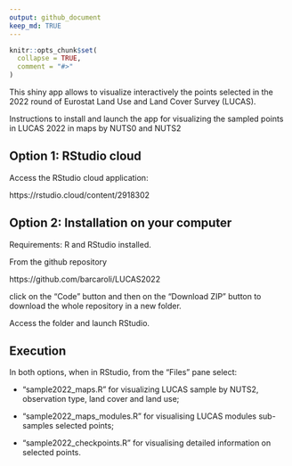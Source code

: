 ---
output: github_document
keep_md: TRUE
---

<!-- README.md is generated from README.Rmd. Please edit README.Rmd file -->

```{r, echo = FALSE}
knitr::opts_chunk$set(
  collapse = TRUE,
  comment = "#>"
)
```


This shiny app allows to visualize interactively the points selected in the 2022 round of Eurostat Land Use and Land Cover Survey (LUCAS). 

#################################################################

Instructions to install and launch
the app for visualizing the sampled 
points in LUCAS 2022 in maps
by NUTS0 and NUTS2


#################################################################

## Option 1: RStudio cloud

Access the RStudio cloud application:

https://rstudio.cloud/content/2918302

#################################################################

## Option 2: Installation on your computer

Requirements: R and RStudio installed.

From the github repository

https://github.com/barcaroli/LUCAS2022

click on the "Code" button and then on the "Download ZIP" button 
to download the whole repository in a new folder.

Access the folder and launch RStudio.

#################################################################

## Execution

In both options, when in RStudio, from the "Files" pane select:

- "sample2022_maps.R" for visualizing LUCAS sample by NUTS2, observation type, land cover and land use;

- "sample2022_maps_modules.R" for visualising LUCAS modules sub-samples selected points;

- "sample2022_checkpoints.R" for visualising detailed information on selected points.